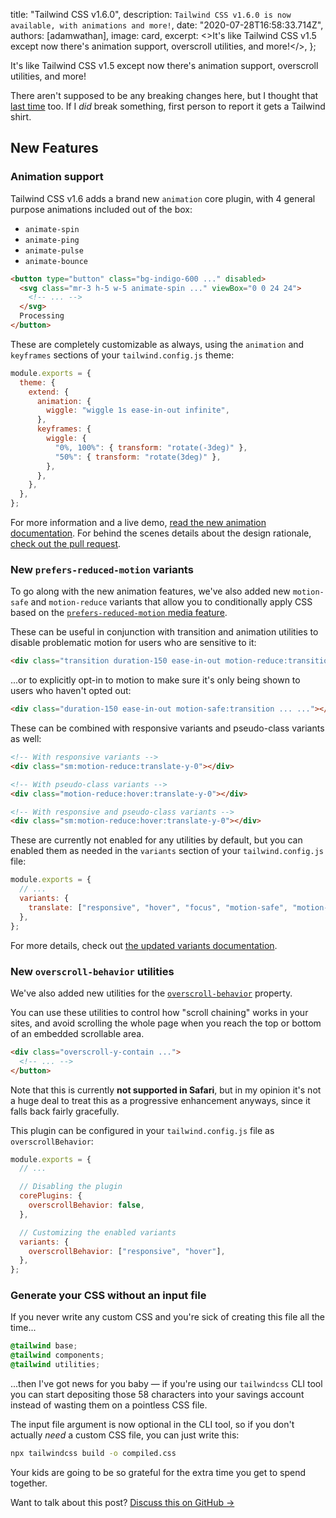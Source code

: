 
  title: "Tailwind CSS v1.6.0",
  description: `Tailwind CSS v1.6.0 is now available, with animations and more!`,
  date: "2020-07-28T16:58:33.714Z",
  authors: [adamwathan],
  image: card,
  excerpt: <>It's like Tailwind CSS v1.5 except now there's animation support, overscroll utilities, and more!</>,
};

It's like Tailwind CSS v1.5 except now there's animation support, overscroll utilities, and more!

There aren't supposed to be any breaking changes here, but I thought that [last time](https://github.com/tailwindlabs/tailwindcss/releases/tag/v1.5.0) too. If I _did_ break something, first person to report it gets a Tailwind shirt.

## New Features

### Animation support

Tailwind CSS v1.6 adds a brand new `animation` core plugin, with 4 general purpose animations included out of the box:

- `animate-spin`
- `animate-ping`
- `animate-pulse`
- `animate-bounce`

```html
<button type="button" class="bg-indigo-600 ..." disabled>
  <svg class="mr-3 h-5 w-5 animate-spin ..." viewBox="0 0 24 24">
    <!-- ... -->
  </svg>
  Processing
</button>
```

These are completely customizable as always, using the `animation` and `keyframes` sections of your `tailwind.config.js` theme:

```js {{ filename: 'tailwind.config.js' }}
module.exports = {
  theme: {
    extend: {
      animation: {
        wiggle: "wiggle 1s ease-in-out infinite",
      },
      keyframes: {
        wiggle: {
          "0%, 100%": { transform: "rotate(-3deg)" },
          "50%": { transform: "rotate(3deg)" },
        },
      },
    },
  },
};
```

For more information and a live demo, [read the new animation documentation](https://v1.tailwindcss.com/docs/animation). For behind the scenes details about the design rationale, [check out the pull request](https://github.com/tailwindlabs/tailwindcss/pull/2068).

### New `prefers-reduced-motion` variants

To go along with the new animation features, we've also added new `motion-safe` and `motion-reduce` variants that allow you to conditionally apply CSS based on the [`prefers-reduced-motion` media feature](https://developer.mozilla.org/en-US/docs/Web/CSS/@media/prefers-reduced-motion).

These can be useful in conjunction with transition and animation utilities to disable problematic motion for users who are sensitive to it:

```html
<div class="transition duration-150 ease-in-out motion-reduce:transition-none ... ..."></div>
```

...or to explicitly opt-in to motion to make sure it's only being shown to users who haven't opted out:

```html
<div class="duration-150 ease-in-out motion-safe:transition ... ..."></div>
```

These can be combined with responsive variants and pseudo-class variants as well:

```html
<!-- With responsive variants -->
<div class="sm:motion-reduce:translate-y-0"></div>

<!-- With pseudo-class variants -->
<div class="motion-reduce:hover:translate-y-0"></div>

<!-- With responsive and pseudo-class variants -->
<div class="sm:motion-reduce:hover:translate-y-0"></div>
```

These are currently not enabled for any utilities by default, but you can enabled them as needed in the `variants` section of your `tailwind.config.js` file:

```js {{ filename: 'tailwind.config.js' }}
module.exports = {
  // ...
  variants: {
    translate: ["responsive", "hover", "focus", "motion-safe", "motion-reduce"],
  },
};
```

For more details, check out [the updated variants documentation](https://v1.tailwindcss.com/docs/pseudo-class-variants).

### New `overscroll-behavior` utilities

We've also added new utilities for the [`overscroll-behavior`](https://developer.mozilla.org/en-US/docs/Web/CSS/overscroll-behavior) property.

You can use these utilities to control how "scroll chaining" works in your sites, and avoid scrolling the whole page when you reach the top or bottom of an embedded scrollable area.

```html
<div class="overscroll-y-contain ...">
  <!-- ... -->
</button>
```

Note that this is currently **not supported in Safari**, but in my opinion it's not a huge deal to treat this as a progressive enhancement anyways, since it falls back fairly gracefully.

This plugin can be configured in your `tailwind.config.js` file as `overscrollBehavior`:

```js {{ filename: 'tailwind.config.js' }}
module.exports = {
  // ...

  // Disabling the plugin
  corePlugins: {
    overscrollBehavior: false,
  },

  // Customizing the enabled variants
  variants: {
    overscrollBehavior: ["responsive", "hover"],
  },
};
```

### Generate your CSS without an input file

If you never write any custom CSS and you're sick of creating this file all the time...

```css
@tailwind base;
@tailwind components;
@tailwind utilities;
```

...then I've got news for you baby — if you're using our `tailwindcss` CLI tool you can start depositing those 58 characters into your savings account instead of wasting them on a pointless CSS file.

The input file argument is now optional in the CLI tool, so if you don't actually _need_ a custom CSS file, you can just write this:

```bash
npx tailwindcss build -o compiled.css
```

Your kids are going to be so grateful for the extra time you get to spend together.

Want to talk about this post? <a href="https://github.com/tailwindcss/tailwindcss/discussions/2088">Discuss this on GitHub →</a>
